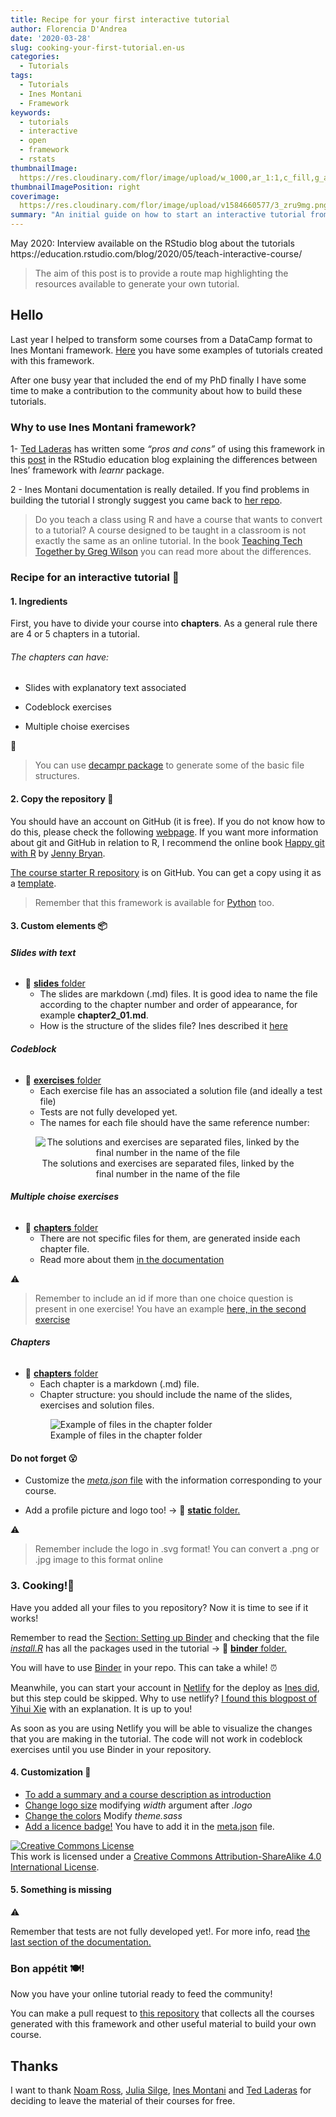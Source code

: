 ```yaml
---
title: Recipe for your first interactive tutorial
author: Florencia D'Andrea
date: '2020-03-28'
slug: cooking-your-first-tutorial.en-us
categories:
  - Tutorials
tags:
  - Tutorials
  - Ines Montani 
  - Framework
keywords:
  - tutorials
  - interactive
  - open
  - framework
  - rstats
thumbnailImage: 
  https://res.cloudinary.com/flor/image/upload/w_1000,ar_1:1,c_fill,g_auto,e_art:hokusai/v1584660577/3_zru9mg.png
thumbnailImagePosition: right
coverimage:
  https://res.cloudinary.com/flor/image/upload/v1584660577/3_zru9mg.png
summary: "An initial guide on how to start an interactive tutorial from scratch using Ines Montani framework"
---
```


May 2020: Interview available on the RStudio blog about the tutorials https://education.rstudio.com/blog/2020/05/teach-interactive-course/

> The aim of this post is to provide a route map highlighting the resources available to generate your own tutorial.

## Hello

Last year I helped to transform some courses from a DataCamp format to Ines Montani framework. [Here](https://github.com/flor14/tutorials) you have some examples of tutorials created with this framework. 

After one busy year that included the end of my PhD finally I have some time to make a contribution to the community about how to build these tutorials.

### Why to use Ines Montani framework?

1- [Ted Laderas](https://twitter.com/tladeras) has written some *"pros and cons"* of using this framework in this [post](https://education.rstudio.com/blog/2020/03/r-bootcamp/) in the RStudio education blog explaining the differences between Ines' framework with *learnr* package. 

2 - Ines Montani documentation is really detailed. If you find problems in building the tutorial I strongly suggest you came back to [her repo](https://github.com/ines/course-starter-r). 

> Do you teach a class using R and have a course that wants to convert to a tutorial? A course designed to be taught in a classroom is not exactly the same as an online tutorial. In the book [Teaching Tech Together by Greg Wilson](https://teachtogether.tech/#s:online) you can read more about the differences. 

### Recipe for an interactive tutorial 📝

#### 1. **Ingredients**

First, you have to divide your course into **chapters**. As a general rule there are 4 or 5 chapters in a tutorial. 

###### The chapters can have:

* Slides with explanatory text associated 

* Codeblock exercises 

* Multiple choise exercises


🤖 

> You can use [decampr package](https://laderast.github.io/decampr/articles/from_scratch.html) to generate some of the basic file structures. 

#### 2. **Copy the repository** 🏁

You should have an account on GitHub (it is free). If you do not know how to do this, please check the following [webpage](https://help.github.com/en/github/getting-started-with-github/signing-up-for-a-new-github-account). If you want more information about git and GitHub in relation to R, I recommend the online book [Happy git with R](htpps://www.happygitwithr.com) by [Jenny Bryan](https://twitter.com/JennyBryan).

[The course starter R repository](https://github.com/ines/course-starter-r) is on GitHub. You can get a copy using it as a [template](https://help.github.com/en/github/creating-cloning-and-archiving-repositories/creating-a-repository-from-a-template).

> Remember that this framework is available for [Python](https://github.com/ines/course-starter-python) too.

#### 3. **Custom elements** 📦

###### **Slides with text**

* 📁 [**slides** folder](https://github.com/juliasilge/supervised-ML-case-studies-course/tree/master/slides)
  - The slides are markdown (.md) files. It is good idea to name the file according to the chapter number and order of appearance, for example **chapter2_01.md**.
  - How is the structure of the slides file? Ines described it [here](https://github.com/ines/course-starter-r)
  
###### **Codeblock**

* 📁 [**exercises** folder](https://github.com/juliasilge/supervised-ML-case-studies-course/tree/master/exercises) 
  - Each exercise file has an associated a solution file (and ideally a test file)
  - Tests are not fully developed yet.
  - The names for each file should have the same reference number:
  
<center>
  
  ![The solutions and exercises are separated files, linked by the final number in the name of the file](https://res.cloudinary.com/flor/image/upload/c_scale,w_475/v1585163873/tutorial2_hbfvio.png)
</center>  

###### **Multiple choise exercises**

* 📁 [**chapters** folder](https://github.com/juliasilge/supervised-ML-case-studies-course/tree/master/chapters)
  - There are not specific files for them, are generated inside each chapter file. 
  - Read more about them [in the documentation](https://github.com/ines/course-starter-r)

⚠️

> Remember to include an id if more than one choice question is present in one exercise! You have an example [here, in the second exercise](https://github.com/noamross/gams-in-r-course/edit/master/chapters/chapter2.md)  

###### **Chapters** 

* 📁 [**chapters** folder](https://github.com/juliasilge/supervised-ML-case-studies-course/tree/master/chapters)
  - Each chapter is a markdown (.md) file. 
  - Chapter structure: you should include the name of the slides, exercises and solution files. 
  
  ![Example of files in the chapter folder](https://res.cloudinary.com/flor/image/upload/v1585062072/tutorial1_emry8n.png)

#### Do not forget 😮

- Customize the [*meta.json* file](https://github.com/noamross/gams-in-r-course/blob/master/meta.json) with the information corresponding to your course.

- Add a profile picture and logo too! -> 📁 [**static** folder.](https://github.com/noamross/gams-in-r-course/tree/master/static)

⚠️

>  Remember include the logo in .svg format! You can convert a .png or .jpg image to this format online


### 3. **Cooking!**🍳

Have you added all your files to you repository? Now it is time to see if it works!

Remember to read the [Section: Setting up Binder](https://github.com/ines/course-starter-r) and checking that the file [*install.R*](https://github.com/juliasilge/supervised-ML-case-studies-course/blob/master/binder/install.R) has all the packages used in the tutorial -> 📁 [**binder** folder.](https://github.com/juliasilge/supervised-ML-case-studies-course/tree/master/binder)

You will have to use [Binder](https://mybinder.org/) in your repo. This can take a while! ⏰

Meanwhile, you can start your account in [Netlify](https://www.netlify.com/) for the deploy as [Ines did](https://github.com/ines/course-starter-r), but this step could be skipped. Why to use netlify? [I found this blogpost of Yihui Xie](https://yihui.org/en/2017/06/netlify-instead-of-github-pages/) with an explanation. It is up to you!

As soon as you are using Netlify you will be able to visualize the changes that you are making in the tutorial. The code will not work in codeblock exercises until you use Binder in your repository.

#### 4. **Customization** 🍒

- [To add a summary and a course description as introduction](https://ines.github.io/course-starter-python/#introduction-on-homepage)
- [Change logo size ](https://github.com/noamross/gams-in-r-course/blob/master/src/styles/index.module.sass) modifying *width* argument after *.logo*
- [Change the colors](https://github.com/juliasilge/supervised-ML-case-studies-course/blob/master/theme.sass) Modify *theme.sass*
- [Add a licence badge!](https://creativecommons.org/licenses/) You have to add it in the [meta.json](https://github.com/noamross/gams-in-r-course/blob/master/meta.json) file. 

<a rel="license" href="http://creativecommons.org/licenses/by-sa/4.0/"><img alt="Creative Commons License" style="border-width:0" src="https://i.creativecommons.org/l/by-sa/4.0/88x31.png" /></a><br />This work is licensed under a <a rel="license" href="http://creativecommons.org/licenses/by-sa/4.0/">Creative Commons Attribution-ShareAlike 4.0 International License</a>.

#### 5. **Something is missing** 

⚠️ 

Remember that tests are not fully developed yet!. For more info, read [the last section of the documentation.](https://github.com/ines/course-starter-r)

### Bon appétit 🍽!

Now you have your online tutorial ready to feed the community! 

You can make a pull request to [this repository](https://github.com/flor14/tutorials) that collects all the courses generated with this framework and other useful material to build your own course.

## Thanks

I want to thank [Noam Ross](https://twitter.com/noamross), [Julia Silge](https://twitter.com/juliasilge), [Ines Montani](https://twitter.com/_inesmontani) and [Ted Laderas](https://twitter.com/tladeras) for deciding to leave the material of their courses for free.


